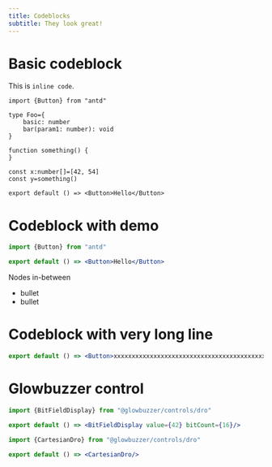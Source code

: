 ```yaml
---
title: Codeblocks
subtitle: They look great!
---
```


# Basic codeblock

This is `inline code`.

```tsx
import {Button} from "antd"

type Foo={
    basic: number
    bar(param1: number): void
}

function something() {
}

const x:number[]=[42, 54]
const y=something()

export default () => <Button>Hello</Button>
```

# Codeblock with demo
```jsx demo
import {Button} from "antd"

export default () => <Button>Hello</Button>
```
Nodes in-between
- bullet
- bullet

# Codeblock with very long line

```jsx
export default () => <Button>xxxxxxxxxxxxxxxxxxxxxxxxxxxxxxxxxxxxxxxxxxxxxxxxxxxxxxxxxxxxxxxxxxxxxxxxxxxxxxxxxxxxxxxxxxxxxxxxxxxxxxxxxxxxxxxxxxxxxxxxxxx</Button>
```

# Glowbuzzer control

```jsx demo
import {BitFieldDisplay} from "@glowbuzzer/controls/dro"

export default () => <BitFieldDisplay value={42} bitCount={16}/>
```

```jsx demo
import {CartesianDro} from "@glowbuzzer/controls/dro"

export default () => <CartesianDro/>
```

